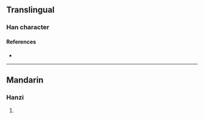 {{character info/new}}
==Translingual==

===Han character===
{{Han char|rn=30|rad=口|as=03|sn=6|four=67047|canj=RND|ids=⿰口子}}

====References====
* {{Han ref|kx=0174.220|dkj=03285|dj=0387.150|hdz=10584.060|uh=5407|ud=21511|bh=C9C5|bd=51653}}

----

==Mandarin==

===Hanzi===
{{cmn-hanzi|pin=[[zǐ]] ([[zi3]])|wg=tzu<sup>3</sup>}}

# {{rfdef|cmn|sort=口03}}